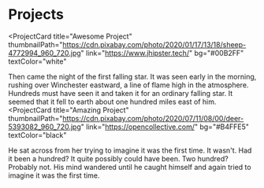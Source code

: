 # Projects

<ProjectCard
  title="Awesome Project"
  thumbnailPath="https://cdn.pixabay.com/photo/2020/01/17/13/18/sheep-4772994_960_720.jpg"
  link="https://www.jhipster.tech/"
  bg="#00B2FF"
  textColor="white"
>
  Then came the night of the first falling star. It was seen early in the morning, rushing over Winchester eastward, a
  line of flame high in the atmosphere. Hundreds must have seen it and taken it for an ordinary falling star. It seemed
  that it fell to earth about one hundred miles east of him.
</ProjectCard>
<ProjectCard
  title="Amazing Project"
  thumbnailPath="https://cdn.pixabay.com/photo/2020/07/11/08/00/deer-5393082_960_720.jpg"
  link="https://opencollective.com/"
  bg="#B4FFE5"
  textColor="black"
>
   He sat across from her trying to imagine it was the first time. It wasn't. Had it been a hundred? It quite possibly could
   have been. Two hundred? Probably not. His mind wandered until he caught himself and again tried to imagine it was the first time.
</ProjectCard>
